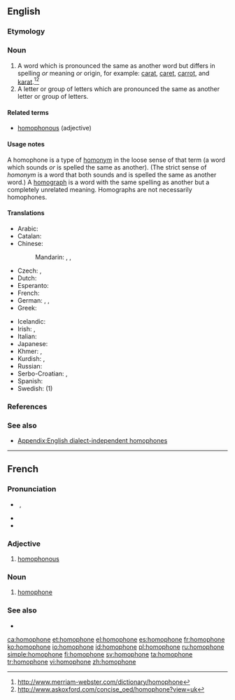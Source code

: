 ==English==

{{wikipedia}}

===Etymology===
{{prefixsuffix|homo|phone}}

===Noun===
{{en-noun}}

# A word which is pronounced the same as another word but differs in spelling ''or'' meaning ''or'' origin, for example: [[carat]], [[caret]], [[carrot]], and [[karat]].<ref>http://www.merriam-webster.com/dictionary/homophone</ref><ref>http://www.askoxford.com/concise_oed/homophone?view=uk</ref>
# A letter or group of letters which are pronounced the same as another letter or group of letters.

====Related terms====
* [[homophonous]] (adjective)

====Usage notes====
A homophone is a type of [[homonym]] in the loose sense of that term (a word which sounds ''or'' is spelled the same as another). (The strict sense of ''homonym'' is a word that both sounds and is spelled the same as another word.) A [[homograph]] is a word with the same spelling as another but a completely unrelated meaning. Homographs are not necessarily homophones.

====Translations====
{{trans-top|words with the same pronunciation}}
* Arabic: {{t-|ar|لفظة متجانسة|f|tr=lafZa mutajānisa}}
* Catalan: {{t+|ca|homòfon}}
* Chinese:
*: Mandarin: {{t|cmn|同音詞|sc=Hani}},  {{t|cmn|同音词|tr=tóngyīncí|sc=Hani}},  {{qualifier|of Chinese characters}} {{t|cmn|同音字|tr=tóngyīnzì|sc=Hani}}
* Czech: {{t+|cs|homofon|m}}, {{t-|cs|homofonum|n}}
* Dutch: {{t+|nl|homofoon|m}}
* Esperanto: {{t-|eo|homofono}}
* French: {{t+|fr|homophone|m}}
* German: {{t-|de|Gleichklang|m}},  {{t+|de|Homophon|n}},  {{t-|de|Homofon|n}}
* Greek: {{t+|el|ομόφωνος|m}}
{{trans-mid}}
* Icelandic: {{t-|is|samhljóma orð|n|p}}
* Irish: {{t-|ga|homafón|m}}, {{t-|ga|téarma comhfhuaimneach|m}}
* Italian: {{t-|it|omofono|m}}
* Japanese: {{t-|ja|同音語|tr=どうおんご, dōongo}}
* Khmer: {{t-|km|សូរដូច|tr=so doch|sc=Khmr}}, {{t-|km|កល្បសព្ទ|sc=Khmr}}
* Kurdish: {{t|ku|hevdeng}}, {{t-|ku|homofon}}
* Russian: {{t+|ru|омофон|m|tr=omofón}}
* Serbo-Croatian: {{t-|sh|homofon|m}}, {{t-|sh|istozvučnica|f}}
* Spanish: {{t+|es|homófono|m}}
* Swedish: {{t+|sv|homofon|c}} (1)
{{trans-bottom}}

===References===
<references/>

===See also===
{{nyms}}
* [[Appendix:English dialect-independent homophones]]

----

==French==

===Pronunciation===
* {{muteh}} {{IPA|/ɔmɔfɔn/|lang=fr}}, {{X-SAMPA|/OmOfOn/}}
* {{rhymes|ɔn|lang=fr}}
* {{homophones|homophones|lang=fr}}

===Adjective===
{{fr-adj-mf}}

# [[homophonous]]

===Noun===
{{fr-noun|m}}

# [[#English|homophone]]

===See also===
* {{pedia|Homophone|lang=fr}}

[[ca:homophone]]
[[et:homophone]]
[[el:homophone]]
[[es:homophone]]
[[fr:homophone]]
[[ko:homophone]]
[[io:homophone]]
[[id:homophone]]
[[pl:homophone]]
[[ru:homophone]]
[[simple:homophone]]
[[fi:homophone]]
[[sv:homophone]]
[[ta:homophone]]
[[tr:homophone]]
[[vi:homophone]]
[[zh:homophone]]